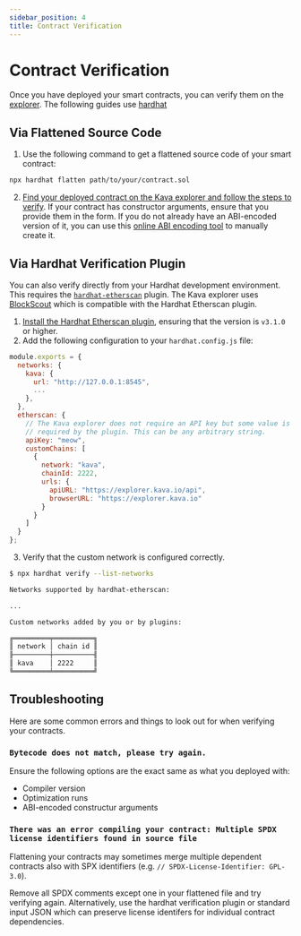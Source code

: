 ```yaml
---
sidebar_position: 4
title: Contract Verification
---
```


# Contract Verification

Once you have deployed your smart contracts, you can verify them on the
[explorer]. The following guides use [hardhat]

## Via Flattened Source Code

1. Use the following command to get a flattened source code of your smart contract:

```bash
npx hardhat flatten path/to/your/contract.sol
```

2. [Find your deployed contract on the Kava explorer and follow the steps to verify][blockscout-verify].
   If your contract has constructor arguments, ensure that you provide them in
   the form. If you do not already have an ABI-encoded version of it, you can
   use this [online ABI encoding tool](https://abi.hashex.org/) to manually
   create it.

## Via Hardhat Verification Plugin

You can also verify directly from your Hardhat development environment. This
requires the [`hardhat-etherscan`][hardhat-etherscan] plugin. The Kava explorer uses [BlockScout]
which is compatible with the Hardhat Etherscan plugin.

1. [Install the Hardhat Etherscan plugin][hardhat-etherscan], ensuring
   that the version is `v3.1.0` or higher.
2. Add the following configuration to your `hardhat.config.js` file:

```js
module.exports = {
  networks: {
    kava: {
      url: "http://127.0.0.1:8545",
      ...
    },
  },
  etherscan: {
    // The Kava explorer does not require an API key but some value is still
    // required by the plugin. This can be any arbitrary string.
    apiKey: "meow",
    customChains: [
      {
        network: "kava",
        chainId: 2222,
        urls: {
          apiURL: "https://explorer.kava.io/api",
          browserURL: "https://explorer.kava.io"
        }
      }
    ]
  }
};
```

3. Verify that the custom network is configured correctly.

```bash
$ npx hardhat verify --list-networks

Networks supported by hardhat-etherscan:

...

Custom networks added by you or by plugins:

╔═════════╤══════════╗
║ network │ chain id ║
╟─────────┼──────────╢
║ kava    │ 2222     ║
╚═════════╧══════════╝
```

## Troubleshooting

Here are some common errors and things to look out for when verifying your
contracts.

### `Bytecode does not match, please try again.`

Ensure the following options are the exact same as what you deployed with:

- Compiler version
- Optimization runs
- ABI-encoded constructur arguments

### `There was an error compiling your contract: Multiple SPDX license identifiers found in source file`

Flattening your contracts may sometimes merge multiple dependent contracts also
with SPX identifiers (e.g. `// SPDX-License-Identifier: GPL-3.0`).

Remove all SPDX comments except one in your flattened file and try verifying
again. Alternatively, use the hardhat verification plugin or standard input
JSON which can preserve license identifers for individual contract dependencies.

[explorer]: https://explorer.kava.io
[hardhat]: https://hardhat.org/
[hardhat-etherscan]: https://hardhat.org/plugins/nomiclabs-hardhat-etherscan
[blockscout]: https://github.com/blockscout/blockscout
[blockscout-verify]: https://docs.blockscout.com/for-users/verifying-a-smart-contract
